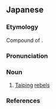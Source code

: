 ==Japanese==
{{ja-kanjitab|ちょう|はつ|ぞく|yomi=o}}

===Etymology===
Compound of {{compound|長髪|tr1=chōhatsu|t1=long hair|賊|tr2=zoku|t2=rebel|lang=ja|sort=ちょうはつぞく}}.

===Pronunciation===
{{ja-pron|yomi=o|ちょうはつぞく|acc=4|acc_ref=DJR}}

===Noun===
{{ja-noun|ちょうはつぞく|hhira=ちやうはつぞく}}

# [[Taiping]] [[rebel]]s

===References===
<references/>